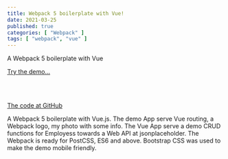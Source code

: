 ```yaml
---
title: Webpack 5 boilerplate with Vue!
date: 2021-03-25
published: true
categories: [ "Webpack" ]
tags: [ "webpack", "vue" ]
---
```



A Webpack 5 boilerplate with Vue

<a href="https://webpack5vue.persteenolsen.com/" target="_blank">Try the demo...</a>

<br /><br />

<a href="https://github.com/persteenolsen/webpack-5-vue-boilerplate" target="_blank">The code at GitHub</a>

A Webpack 5 boilerplate with Vue.js. The demo App serve Vue routing, a Webpack logo, my photo with some info. The Vue App serve a demo CRUD functions for Employess towards a Web API at jsonplaceholder. The Webpack is ready for PostCSS, ES6 and above. Bootstrap CSS was used to make the demo mobile friendly.

